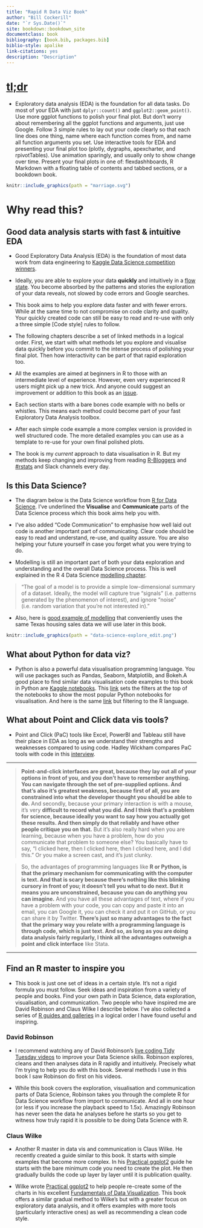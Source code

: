 ```yaml
--- 
title: "Rapid R Data Viz Book"
author: "Bill Cockerill"
date: "`r Sys.Date()`"
site: bookdown::bookdown_site
documentclass: book
bibliography: [book.bib, packages.bib]
biblio-style: apalike
link-citations: yes
description: "Description"
---
```


# [tl;dr](https://en.wiktionary.org/wiki/tl;dr)

* Exploratory data analysis (EDA) is the foundation for all data tasks. Do most of your EDA with just `dplyr::count()` and `ggplot2::geom_point()`. Use more ggplot functions to polish your final plot. But don't worry about remembering all the ggplot functions and arguments, just use Google. Follow 3 simple rules to lay out your code clearly so that each line does one thing, name where each function comes from, and name all function arguments you set. Use interactive tools for EDA and presenting your final plot too (plotly, dygraphs, apexcharter, and rpivotTables). Use animation sparingly, and usually only to show change over time. Present your final plots in one of: flexdashhboards, R Markdown with a floating table of contents and tabbed sections, or a bookdown book. 

```r
knitr::include_graphics(path = "marriage.svg") 
```

# Why read this?

## Good data analysis starts with fast & intuitive EDA

* Good Exploratory Data Analysis (EDA) is the foundation of most data work from data engineering to [Kaggle Data Science competition winners](http://blog.kaggle.com/category/winners-interviews/).

* Ideally, you are able to explore your data **quickly** and intuitively in a [flow state](https://en.wikipedia.org/wiki/Flow_(psychology)). You become absorbed by the patterns and stories the exploration of your data reveals, not slowed by code errors and Google searches. 

* This book aims to help you explore data faster and with fewer errors. While at the same time to not compromise on code clarity and quality. Your quickly created code can still be easy to read and re-use with only a three simple [Code style] rules to follow.

* The following chapters describe a set of linked methods in a logical order. First, we start with what methods let you explore and visualise data quickly before you commit to the intense process of polishing your final plot. Then how interactivity can be part of that rapid exploration too.

* All the examples are aimed at beginners in R to those with an intermediate level of experience. However, even very experienced R users might pick up a new trick. And anyone could suggest an improvement or addition to this book as an [issue](https://github.com/billster45/rapid_r_data_vis_book/issues).

* Each section starts with a bare bones code example with no bells or whistles. This means each method could become part of your fast Exploratory Data Analysis toolbox. 

* After each simple code example a more complex version is provided in well structured code. The more detailed examples you can use as a template to re-use for your own final polished plots.

* The book is my *current* approach to data visualisation in R. But my methods keep changing and improving from reading [R-Bloggers](https://www.r-bloggers.com/) and [#rstats](https://twitter.com/search?q=%23rstats&src=typd&lang=en) and Slack channels every day.

## Is this Data Science?

* The diagram below is the Data Science workflow from [R for Data Science](https://r4ds.had.co.nz/introduction.html#what-you-will-learn). I've underlined the **Visualise** and **Communicate** parts of the Data Science process which this book aims help you with. 

* I've also added "Code Communication" to emphasise how well laid out code is another important part of communicating. Clear code should be easy to read and understand, re-use, and quality assure. You are also helping your future yourself in case you forget what you were trying to do.

* Modelling is still an important part of both your data exploration and understanding and the overall Data Science process. This is well explained in the R 4 Data Science [modelling chapter](https://r4ds.had.co.nz/model-intro.html). 

> "The goal of a model is to provide a simple low-dimensional summary of a dataset. Ideally, the model will capture true “signals” (i.e. patterns generated by the phenomenon of interest), and ignore “noise” (i.e. random variation that you’re not interested in)."

* Also, here is [good example of modelling](http://rstudio-pubs-static.s3.amazonaws.com/224425_2c2a324004384953a3a7ac12e6d36c87.html) that conveniently uses the same Texas housing sales data we will use later in this book. 

```r
knitr::include_graphics(path = "data-science-explore_edit.png") 
```

## What about Python for data viz?

* Python is also a powerful data visualisation programming language. You will use packages such as Pandas, Seaborn, Matplotlib, and Bokeh.A good place to find similar data visualisation code examples to this book in Python are [Kaggle notebooks](https://www.kaggle.com/kernels). This [link](https://www.kaggle.com/kernels?sortBy=voteCount&group=everyone&pageSize=20&language=Python&outputType=Visualization&kernelType=Notebook) sets the filters at the top of the notebooks to show the most popular Python notebooks for visualisation. And here is the same [link](https://www.kaggle.com/kernels?sortBy=voteCount&group=everyone&pageSize=20&language=R&outputType=Visualization&kernelType=Notebook) but filtering to the R language. 

## What about Point and Click data vis tools? 

* Point and Click (PaC) tools like Excel, PowerBI and Tableau still have their place in EDA as long as we understand their strengths and weaknesses compared to using code. Hadley Wickham compares PaC tools with code in this [interview](http://r-posts.com/advice-to-young-and-old-programmers-a-conversation-with-hadley-wickham/).

---

>**Point-and-click interfaces are great, because they lay out all of your options in front of you, and you don’t have to remember anything. You can navigate through the set of pre-supplied options. And that’s also it’s greatest weakness, because first of all, you are constrained into what the developer thought you should be able to do.** And secondly, because your primary interaction is with a mouse, it’s very **difficult to record what you did. And I think that’s a problem for science, because ideally you want to say how you actually got these results. And then simply do that reliably and have other people critique you on that.** But it’s also really hard when you are learning, because when you have a problem, how do you communicate that problem to someone else? You basically have to say, “I clicked here, then I clicked here, then I clicked here, and I did this.” Or you make a screen cast, and it’s just clunky. 

>So, the advantages of programming languages like **R or Python, is that the primary mechanism for communicating with the computer is text. And that is scary because there’s nothing like this blinking cursory in front of you; it doesn’t tell you what to do next. But it means you are unconstrained, because you can do anything you can imagine.** And you have all these advantages of text, where if you have a problem with your code, you can copy and paste it into an email, you can Google it, you can check it and put it on GitHub, or you can share it by Twitter. **There’s just so many advantages to the fact that the primary way you relate with a programming language is through code, which is just text. And so, as long as you are doing data analysis fairly regularly, I think all the advantages outweigh a point and click interface** like Stata.

---

## Find an R master to inspire you

* This book is just one set of ideas in a certain style. It's not a rigid formula you must follow. Seek ideas and inspiration from a variety of people and books. Find your own path in Data Science, data exploration, visualisation, and communication. Two people who have inspired me are David Robinson and Claus Wilke I describe below. I've also collected a series of [R guides and galleries](https://github.com/billster45/r-guides-and-galleries/blob/master/README.md) in a logical order I have found useful and inspiring.

### David Robinson

* I recommend watching any of David Robinson's [live coding Tidy Tuesday videos](https://www.youtube.com/results?search_query=david+robinson+tidy+tuesday) to improve your Data Science skills. Robinson explores, cleans and then analyses data in R rapidly and intuitively. Precisely what I'm trying to help you do with this book. Several methods I use in this book I saw Robinson do first on his videos.

* While this book covers the exploration, visualisation and communication parts of Data Science, Robinson takes you through the complete R for Data Science workflow from import to communicate. And all in one hour (or less if you increase the playback speed to 1.5x). Amazingly Robinson has never seen the data he analyses before he starts so you get to witness how truly rapid it is possible to be doing Data Science with R.

### Claus Wilke

* Another R master in data vis and communication is Claus Wilke. He recently created a guide similar to this book. It starts with simple examples that become more complex. In his [Practical ggplot2](https://github.com/wilkelab/practicalgg) guide he starts with the bare minimum code you need to create the plot. He then gradually builds the code up layer by layer until it is publication quality. 

* Wilke wrote [Practical ggplot2](https://github.com/wilkelab/practicalgg) to help people re-create some of the charts in his excellent [Fundamentals of Data Visualization](https://serialmentor.com/dataviz/). This book offers a similar gradual method to Wilke's but with a greater focus on exploratory data analysis, and it offers examples with more tools (particularly interactive ones) as well as recommending a clean code style.